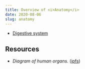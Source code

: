 ```yaml
---
title: Overview of <i>Anatomy</i>
date: 2020-08-06
slug: anatomy
---
```


* [Digestive system](./digestive)

## Resources
* _Diagram of human organs._ ([ipfs](https://ipfs.io/ipfs/QmbpcWpCwZfBZSGpQWQqrJykEcdkyCmmtAh8GUZfCPWgTN))
